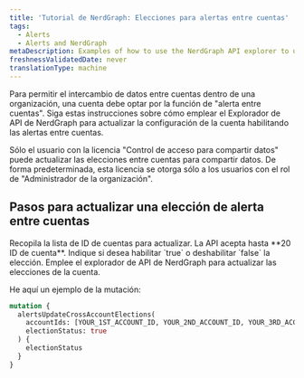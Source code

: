 ```yaml
---
title: 'Tutorial de NerdGraph: Elecciones para alertas entre cuentas'
tags:
  - Alerts
  - Alerts and NerdGraph
metaDescription: Examples of how to use the NerdGraph API explorer to update account elections for cross-account alerting.
freshnessValidatedDate: never
translationType: machine
---
```


Para permitir el intercambio de datos entre cuentas dentro de una organización, una cuenta debe optar por la función de &quot;alerta entre cuentas&quot;. Siga estas instrucciones sobre cómo emplear el Explorador de API de NerdGraph para actualizar la configuración de la cuenta habilitando las alertas entre cuentas.

<Callout variant="important">
  Sólo el usuario con la licencia &quot;Control de acceso para compartir datos&quot; puede actualizar las elecciones entre cuentas para compartir datos. De forma predeterminada, esta licencia se otorga sólo a los usuarios con el rol de &quot;Administrador de la organización&quot;.
</Callout>

## Pasos para actualizar una elección de alerta entre cuentas

<Steps>
  <Step>
    Recopila la lista de ID de cuentas para actualizar. La API acepta hasta **20 ID de cuenta**.
  </Step>

  <Step>
    Indique si desea habilitar `true` o deshabilitar `false` la elección.
  </Step>

  <Step>
    Emplee el explorador de API de NerdGraph para actualizar las elecciones de la cuenta.
  </Step>
</Steps>

He aquí un ejemplo de la mutación:

```graphql
mutation {
  alertsUpdateCrossAccountElections(
    accountIds: [YOUR_1ST_ACCOUNT_ID, YOUR_2ND_ACCOUNT_ID, YOUR_3RD_ACCOUNT_ID],
    electionStatus: true
  ) {
    electionStatus
  }
}
```